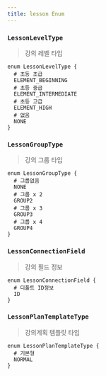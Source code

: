 ```yaml
---
title: lesson Enum
---
```



### `LessonLevelType`
> 강의 레벨 타입

```js:title=LessonLevelType
enum LessonLevelType {
  # 초등 초급
  ELEMENT_BEGINNING
  # 초등 중급
  ELEMENT_INTERMEDIATE
  # 초등 고급 
  ELEMENT_HIGH
  # 없음 
  NONE
}
```

### `LessonGroupType`
> 강의 그룹 타입

```js:title=LessonGroupType
enum LessonGroupType {
  # 그룹없음 
  NONE
  # 그룹 x 2
  GROUP2
  # 그룹 x 3
  GROUP3
  # 그룹 x 4
  GROUP4
}
```


### `LessonConnectionField`
> 강의 필드 정보

```js:title=LessonConnectionField
enum LessonConnectionField {
  # 디폴트 ID정보 
  ID
}
```

### `LessonPlanTemplateType`
> 강의계획 템플릿 타입

```js:title=LessonPlanTemplateType
enum LessonPlanTemplateType {
  # 기본형
  NORMAL  
}
```

